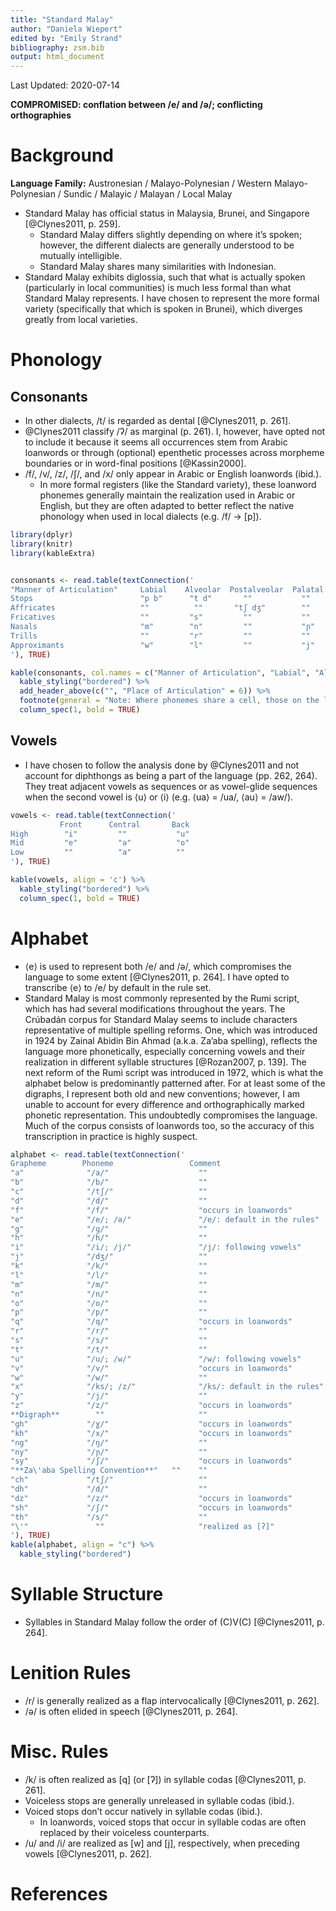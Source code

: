 ```yaml
---
title: "Standard Malay"
author: "Daniela Wiepert"
edited by: "Emily Strand"
bibliography: zsm.bib
output: html_document
---
```


Last Updated: 2020-07-14

**COMPROMISED: conflation between /e/ and /ə/; conflicting orthographies**

# Background

**Language Family:** Austronesian / Malayo-Polynesian / Western Malayo-Polynesian / Sundic / Malayic / Malayan / Local Malay

* Standard Malay has official status in Malaysia, Brunei, and Singapore [@Clynes2011, p. 259].
    - Standard Malay differs slightly depending on where it's spoken; however, the different dialects are generally understood to be mutually intelligible.
    - Standard Malay shares many similarities with Indonesian.
* Standard Malay exhibits diglossia, such that what is actually spoken (particularly in local communities) is much less formal than what Standard Malay represents. I have chosen to represent the more formal variety (specifically that which is spoken in Brunei), which diverges greatly from local varieties.

# Phonology

## Consonants

* In other dialects, /t/ is regarded as dental [@Clynes2011, p. 261].
* @Clynes2011 classify /ʔ/ as marginal (p. 261). I, however, have opted not to include it because it seems all occurrences stem from Arabic loanwords or through (optional) epenthetic processes across morpheme boundaries or in word-final positions [@Kassin2000].
* /f/, /v/, /z/, /ʃ/, and /x/ only appear in Arabic or English loanwords (ibid.).
    - In more formal registers (like the Standard variety), these loanword phonemes generally maintain the realization used in Arabic or English, but they are often adapted to better reflect the native phonology when used in local dialects (e.g. /f/ -> [p]).


```r

library(dplyr)
library(knitr)
library(kableExtra)


consonants <- read.table(textConnection('
"Manner of Articulation"     Labial    Alveolar  Postalveolar  Palatal   Velar  Glottal
Stops                        "p b"      "t d"       ""           ""      "k ɡ"    ""      
Affricates                   ""          ""       "tʃ dʒ"        ""       ""      ""      
Fricatives                   ""         "s"         ""           ""       ""      "h"     
Nasals                       "m"        "n"         ""           "ɲ"      "ŋ"     ""      
Trills                       ""         "r"         ""           ""       ""      ""       
Approximants                 "w"        "l"         ""           "j"      ""      ""   
'), TRUE)

kable(consonants, col.names = c("Manner of Articulation", "Labial", "Alveolar", "Postalveolar", "Palatal", "Velar", "Glottal"), align = 'c') %>%
  kable_styling("bordered") %>%
  add_header_above(c("", "Place of Articulation" = 6)) %>%
  footnote(general = "Note: Where phonemes share a cell, those on the left are voiceless and those on the right are voiced.", general_title = "") %>%
  column_spec(1, bold = TRUE)
```

## Vowels

* I have chosen to follow the analysis done by @Clynes2011 and not account for diphthongs as being a part of the language (pp. 262, 264). They treat adjacent vowels as sequences or as vowel-glide sequences when the second vowel is ⟨u⟩ or ⟨i⟩ (e.g. ⟨ua⟩ = /ua/, ⟨au⟩ = /aw/).


```r

vowels <- read.table(textConnection('
           Front      Central       Back
High        "i"         ""           "u"
Mid         "e"         "ə"          "o"
Low         ""          "a"          ""
'), TRUE)

kable(vowels, align = 'c') %>%
  kable_styling("bordered") %>%
  column_spec(1, bold = TRUE)
```

# Alphabet

* ⟨e⟩ is used to represent both /e/ and /ə/, which compromises the language to some extent [@Clynes2011, p. 264]. I have opted to transcribe ⟨e⟩ to /e/ by default in the rule set.
* Standard Malay is most commonly represented by the Rumi script, which has had several modifications throughout the years. The Crúbadán corpus for Standard Malay seems to include characters representative of multiple spelling reforms. One, which was introduced in 1924 by Zainal Abidin Bin Ahmad (a.k.a. Za'aba spelling), reflects the language more phonetically, especially concerning vowels and their realization in different syllable structures [@Rozan2007, p. 139]. The next reform of the Rumi script was introduced in 1972, which is what the alphabet below is predominantly patterned after. For at least some of the digraphs, I represent both old and new conventions; however, I am unable to account for every difference and orthographically marked phonetic representation. This undoubtedly compromises the language. Much of the corpus consists of loanwords too, so the accuracy of this transcription in practice is highly suspect.


```r

alphabet <- read.table(textConnection('
Grapheme        Phoneme                 Comment
"a"              "/a/"                    ""
"b"              "/b/"                    ""
"c"              "/tʃ/"                   ""
"d"              "/d/"                    ""
"f"              "/f/"                    "occurs in loanwords"
"e"              "/e/; /ə/"               "/e/: default in the rules"
"g"              "/ɡ/"                    ""
"h"              "/h/"                    ""
"i"              "/i/; /j/"               "/j/: following vowels"
"j"              "/dʒ/"                   ""
"k"              "/k/"                    ""
"l"              "/l/"                    ""
"m"              "/m/"                    ""
"n"              "/n/"                    ""
"o"              "/o/"                    ""
"p"              "/p/"                    ""
"q"              "/q/"                    "occurs in loanwords"
"r"              "/r/"                    ""
"s"              "/s/"                    ""
"t"              "/t/"                    ""
"u"              "/u/; /w/"               "/w/: following vowels"
"v"              "/v/"                    "occurs in loanwords"
"w"              "/w/"                    ""
"x"              "/ks/; /z/"              "/ks/: default in the rules"
"y"              "/j/"                    ""
"z"              "/z/"                    "occurs in loanwords"
**Digraph**        ""                     ""
"gh"             "/ɣ/"                    "occurs in loanwords"
"kh"             "/x/"                    "occurs in loanwords"
"ng"             "/ŋ/"                    ""
"ny"             "/ɲ/"                    ""
"sy"             "/ʃ/"                    "occurs in loanwords"
"**Za\'aba Spelling Convention**"   ""    ""
"ch"             "/tʃ/"                   ""
"dh"             "/d/"                    ""
"dz"             "/z/"                    "occurs in loanwords"
"sh"             "/ʃ/"                    "occurs in loanwords"
"th"             "/s/"                    ""
"\'"               ""                     "realized as [ʔ]"
'), TRUE)
kable(alphabet, align = "c") %>%
  kable_styling("bordered")
```

# Syllable Structure

* Syllables in Standard Malay follow the order of (C)V(C) [@Clynes2011, p. 264].

# Lenition Rules

* /r/ is generally realized as a flap intervocalically [@Clynes2011, p. 262].
* /ə/ is often elided in speech [@Clynes2011, p. 264].

# Misc. Rules

* /k/ is often realized as [q] (or [ʔ]) in syllable codas [@Clynes2011, p. 261].
* Voiceless stops are generally unreleased in syllable codas (ibid.).
* Voiced stops don't occur natively in syllable codas (ibid.).
    - In loanwords, voiced stops that occur in syllable codas are often replaced by their voiceless counterparts.
* /u/ and /i/ are realized as [w] and [j], respectively, when preceding vowels [@Clynes2011, p. 262].

# References
